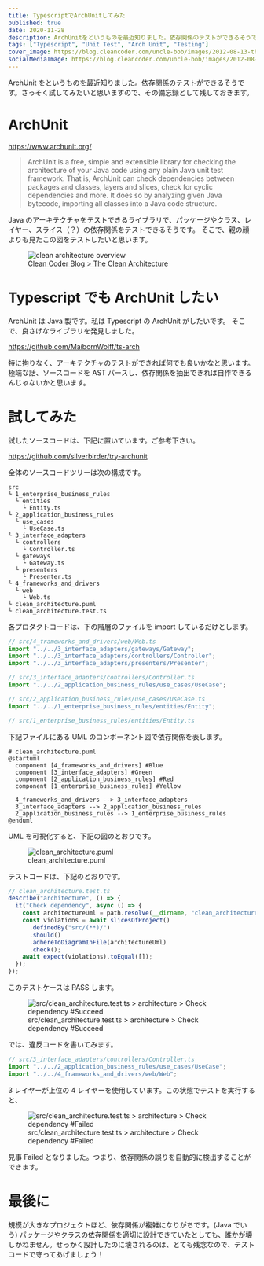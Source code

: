 ```yaml
---
title: TypescriptでArchUnitしてみた
published: true
date: 2020-11-28
description: ArchUnitをというものを最近知りました。依存関係のテストができるそうです。さっそく試してみたいと思いますので、その備忘録として残しておきます。
tags: ["Typescript", "Unit Test", "Arch Unit", "Testing"]
cover_image: https://blog.cleancoder.com/uncle-bob/images/2012-08-13-the-clean-architecture/CleanArchitecture.jpg
socialMediaImage: https://blog.cleancoder.com/uncle-bob/images/2012-08-13-the-clean-architecture/CleanArchitecture.jpg
---
```


ArchUnit をというものを最近知りました。依存関係のテストができるそうです。さっそく試してみたいと思いますので、その備忘録として残しておきます。

# ArchUnit

https://www.archunit.org/

> ArchUnit is a free, simple and extensible library for checking the architecture of your Java code using any plain Java unit test framework. That is, ArchUnit can check dependencies between packages and classes, layers and slices, check for cyclic dependencies and more. It does so by analyzing given Java bytecode, importing all classes into a Java code structure.

Java のアーキテクチャをテストできるライブラリで、パッケージやクラス、レイヤー、スライス（？）の依存関係をテストできるそうです。
そこで、親の顔よりも見たこの図をテストしたいと思います。

<figure title="Clean Coder Blog > The Clean Architecture">
  <img
    alt="clean architecture overview"
    src="https://blog.cleancoder.com/uncle-bob/images/2012-08-13-the-clean-architecture/CleanArchitecture.jpg"
  />
  <figcaption>
    <a href="https://blog.cleancoder.com/uncle-bob/2012/08/13/the-clean-architecture.html">
      Clean Coder Blog > The Clean Architecture
    </a>
  </figcaption>
</figure>

# Typescript でも ArchUnit したい

ArchUnit は Java 製です。私は Typescript の ArchUnit がしたいです。
そこで、良さげなライブラリを発見しました。

https://github.com/MaibornWolff/ts-arch

特に拘りなく、アーキテクチャのテストができれば何でも良いかなと思います。
極端な話、ソースコードを AST パースし、依存関係を抽出できれば自作できるんじゃないかと思います。

# 試してみた

試したソースコードは、下記に置いています。ご参考下さい。

https://github.com/silverbirder/try-archunit

全体のソースコードツリーは次の構成です。

```
src
└ 1_enterprise_business_rules
  └ entities
    └ Entity.ts
└ 2_application_business_rules
  └ use_cases
    └ UseCase.ts
└ 3_interface_adapters
  └ controllers
    └ Controller.ts
  └ gateways
    └ Gateway.ts
  └ presenters
    └ Presenter.ts
└ 4_frameworks_and_drivers
  └ web
    └ Web.ts
└ clean_architecture.puml
└ clean_architecture.test.ts
```

各プロダクトコードは、下の階層のファイルを import しているだけとします。

```typescript
// src/4_frameworks_and_drivers/web/Web.ts
import "../../3_interface_adapters/gateways/Gateway";
import "../../3_interface_adapters/controllers/Controller";
import "../../3_interface_adapters/presenters/Presenter";
```

```typescript
// src/3_interface_adapters/controllers/Controller.ts
import "../../2_application_business_rules/use_cases/UseCase";
```

```typescript
// src/2_application_business_rules/use_cases/UseCase.ts
import "../../1_enterprise_business_rules/entities/Entity";
```

```typescript
// src/1_enterprise_business_rules/entities/Entity.ts
```

下記ファイルにある UML のコンポーネント図で依存関係を表します。

```
# clean_architecture.puml
@startuml
  component [4_frameworks_and_drivers] #Blue
  component [3_interface_adapters] #Green
  component [2_application_business_rules] #Red
  component [1_enterprise_business_rules] #Yellow

  4_frameworks_and_drivers --> 3_interface_adapters
  3_interface_adapters --> 2_application_business_rules
  2_application_business_rules --> 1_enterprise_business_rules
@enduml
```

UML を可視化すると、下記の図のとおりです。

<figure title="clean_architecture.puml">
  <img
    alt="clean_architecture.puml"
    src="https://res.cloudinary.com/silverbirder/image/upload/v1614430164/silver-birder.github.io/blog/clean_architecture.puml.png"
  />
  <figcaption>clean_architecture.puml</figcaption>
</figure>

テストコードは、下記のとおりです。

```typescript
// clean_architecture.test.ts
describe("architecture", () => {
  it("Check dependency", async () => {
    const architectureUml = path.resolve(__dirname, "clean_architecture.puml");
    const violations = await slicesOfProject()
      .definedBy("src/(**)/")
      .should()
      .adhereToDiagramInFile(architectureUml)
      .check();
    await expect(violations).toEqual([]);
  });
});
```

このテストケースは PASS します。

<figure title="src/clean_architecture.test.ts > architecture > Check dependency #Succeed">
  <img
    alt="src/clean_architecture.test.ts > architecture > Check dependency #Succeed"
    src="https://res.cloudinary.com/silverbirder/image/upload/v1614430233/silver-birder.github.io/blog/src_clean_architecture_test_ts_architecture_check_dependency_succeed.png"
  />
  <figcaption>
    src/clean_architecture.test.ts > architecture > Check dependency #Succeed
  </figcaption>
</figure>

では、違反コードを書いてみます。

```typescript
// src/3_interface_adapters/controllers/Controller.ts
import "../../2_application_business_rules/use_cases/UseCase";
import "../../4_frameworks_and_drivers/web/Web";
```

3 レイヤーが上位の 4 レイヤーを使用しています。この状態でテストを実行すると、

<figure title="src/clean_architecture.test.ts > architecture > Check dependency #Failed">
  <img
    alt="src/clean_architecture.test.ts > architecture > Check dependency #Failed"
    src="https://res.cloudinary.com/silverbirder/image/upload/v1614430292/silver-birder.github.io/blog/src_clean_architecture_test_ts_architecture_check_dependency_failed.png"
  />
  <figcaption>
    src/clean_architecture.test.ts > architecture > Check dependency #Failed
  </figcaption>
</figure>

見事 Failed となりました。つまり、依存関係の誤りを自動的に検出することができます。

# 最後に

規模が大きなプロジェクトほど、依存関係が複雑になりがちです。(Java でいう) パッケージやクラスの依存関係を適切に設計できていたとしても、誰かが壊しかねません。せっかく設計したのに壊されるのは、とても残念なので、テストコードで守ってあげましょう！
